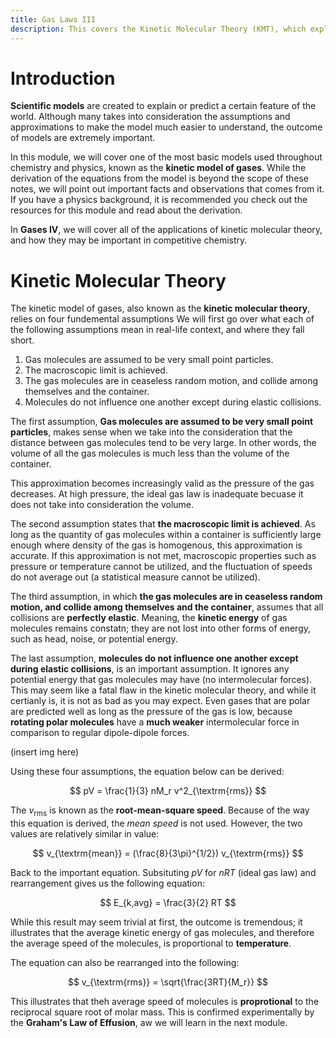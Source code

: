---
title: Gas Laws III
description: This covers the Kinetic Molecular Theory (KMT), which explains the behaviors of gases.
---

# Introduction

**Scientific models** are created to explain or predict a certain feature of the world.
Although many takes into consideration the assumptions and approximations to make the model much easier to understand, the outcome of models are extremely important.

In this module, we will cover one of the most basic models used throughout chemistry and physics, known as the **kinetic model of gases**.
While the derivation of the equations from the model is beyond the scope of these notes, we will point out important facts and observations that comes from it.
If you have a physics background, it is recommended you check out the resources for this module and read about the derivation.

In **Gases IV**, we will cover all of the applications of kinetic molecular theory, and how they may be important in competitive chemistry.

# Kinetic Molecular Theory

The kinetic model of gases, also known as the **kinetic molecular theory**, relies on four fundemental assumptions
We will first go over what each of the following assumptions mean in real-life context, and where they fall short.

1. Gas molecules are assumed to be very small point particles.
2. The macroscopic limit is achieved.
3. The gas molecules are in ceaseless random motion, and collide among themselves and the container.
4. Molecules do not influence one another except during elastic collisions.

The first assumption, **Gas molecules are assumed to be very small point particles**, makes sense when we take into the consideration that the distance between gas molecules tend to be very large.
In other words, the volume of all the gas molecules is much less than the volume of the container.

This approximation becomes increasingly valid as the pressure of the gas decreases.
At high pressure, the ideal gas law is inadequate becuase it does not take into consideration the volume.

The second assumption states that **the macroscopic limit is achieved**.
As long as the quantity of gas molecules within a container is sufficiently large enough where density of the gas is homogenous, this approximation is accurate.
If this approximation is not met, macroscopic properties such as pressure or temperature cannot be utilized, and the fluctuation of speeds do not average out (a statistical measure cannot be utilized).

The third assumption, in which **the gas molecules are in ceaseless random motion, and collide among themselves and the container**, assumes that all collisions are **perfectly elastic**.
Meaning, the **kinetic energy** of gas molecules remains constatn; they are not lost into other forms of energy, such as head, noise, or potential energy.

The last assumption, **molecules do not influence one another except during elastic collisions**, is an important assumption.
It ignores any potential energy that gas molecules may have (no intermolecular forces).
This may seem like a fatal flaw in the kinetic molecular theory, and while it certianly is, it is not as bad as you may expect.
Even gases that are polar are predicted well as long as the pressure of the gas is low, because **rotating polar molecules** have a **much weaker** intermolecular force in comparison to regular dipole-dipole forces.

(insert img here)

Using these four assumptions, the equation below can be derived:

$$
pV = \frac{1}{3} nM_r v^2_{\textrm{rms}}
$$

The $v_{\textrm{rms}}$ is known as the **root-mean-square speed**.
Because of the way this equation is derived, the _mean speed_ is not used.
However, the two values are relatively similar in value:

$$
v_{\textrm{mean}} = (\frac{8}{3\pi}^{1/2}) v_{\textrm{rms}}
$$

Back to the important equation.
Subsituting $pV$ for $nRT$ (ideal gas law) and rearrangement gives us the following equation:

$$
E_{k,avg} = \frac{3}{2} RT
$$

While this result may seem trivial at first, the outcome is tremendous; it illustrates that the average kinetic energy of gas molecules, and therefore the average speed of the molecules, is proportional to **temperature**.

The equation can also be rearranged into the following:

$$
v_{\textrm{rms}} = \sqrt{\frac{3RT}{M_r}}
$$

This illustrates that theh average speed of molecules is **proprotional** to the reciprocal square root of molar mass.
This is confirmed experimentally by the **Graham's Law of Effusion**, aw we will learn in the next module.
